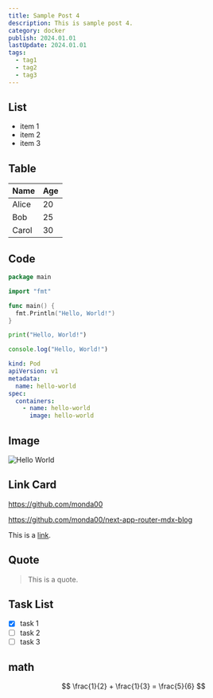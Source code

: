 ```yaml
---
title: Sample Post 4
description: This is sample post 4.
category: docker
publish: 2024.01.01
lastUpdate: 2024.01.01
tags:
  - tag1
  - tag2
  - tag3
---
```


## List

- item 1
- item 2
- item 3

## Table

| Name  | Age |
| ----- | --- |
| Alice | 20  |
| Bob   | 25  |
| Carol | 30  |

## Code

```go;main.go
package main

import "fmt"

func main() {
  fmt.Println("Hello, World!")
}
```

```python
print("Hello, World!")
```

```typescript
console.log("Hello, World!")
```

```yaml:kubernetes/manifest/pod.yaml
kind: Pod
apiVersion: v1
metadata:
  name: hello-world
spec:
  containers:
    - name: hello-world
      image: hello-world
```

## Image

![Hello World](/hello-world/cover.webp)

## Link Card

https://github.com/monda00

https://github.com/monda00/next-app-router-mdx-blog

This is a [link](https://github.com/monda00).

## Quote

> This is a quote.

## Task List

- [x] task 1
- [ ] task 2
- [ ] task 3

## math

$$
\frac{1}{2} + \frac{1}{3} = \frac{5}{6}
$$
